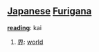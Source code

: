 == [[Japanese]] [[Furigana]] ==                                          

'''[[reading]]''': kai

# [[界]]: [[world]]